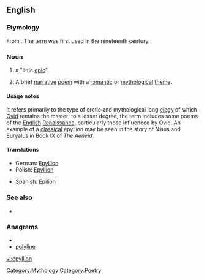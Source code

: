 ==English==

===Etymology===
From {{etyl|grc|en}} {{term|ἐπύλλιον|lang=grc|tr=epullion}}. The term was first used in the nineteenth century.

===Noun===
{{en-noun|epyllia}}

# {{literary}} a "little [[epic]]".
# {{literary}} A brief [[narrative]] [[poem]] with a [[romantic]] or [[mythological]] [[theme]].

====Usage notes====
It refers primarily to the type of erotic and mythological long [[elegy]] of which [[Ovid]] remains the master; to a lesser degree, the term includes some poems of the [[English]] [[Renaissance]], particularly those influenced by Ovid. An example of a [[classical]] epyllion may be seen in the story of Nisus and Euryalus in Book IX of ''The Aeneid''.

====Translations====
{{trans-top|little epic poem}}
* German: [[Epyllion#German|Epyllion]]
* Polish: [[Epyllion#Polish|Epyllion]]
{{trans-mid}}
* Spanish: [[Epilion#Spanish|Epilion]]
{{trans-bottom}}

===See also===
* {{pedia|Epic poetry}}
===Anagrams===
* {{alphagram|eillnopy}}
* [[polyline#English|polyline]]

[[Category:Mythology]]
[[Category:Poetry]]

[[vi:epyllion]]
